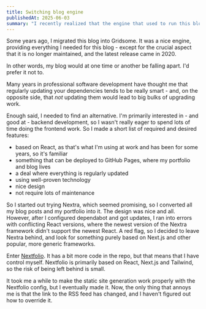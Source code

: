 ```yaml
---
title: Switching blog engine
publishedAt: 2025-06-03
summary: "I recently realized that the engine that used to run this blog wasn't updated since 2020"
---
```


Some years ago, I migrated this blog into Gridsome. It was a nice engine, providing everything I needed for this blog - except for the crucial aspect that it is no longer maintained, and the latest release came in 2020.

In other words, my blog would at one time or another be falling apart. I'd prefer it not to.

Many years in professional software development have thought me that regularly updating your dependencies tends to be really smart - and, on the opposite side, that _not_ updating them would lead to big bulks of upgrading work.

Enough said, I needed to find an alternative. I'm primarily interested in - and good at - backend development, so I wasn't really eager to spend lots of time doing the frontend work. So I made a short list of required and desired features:

* based on React, as that's what I'm using at work and has been for some years, so it's familiar
* something that can be deployed to GitHub Pages, where my portfolio and blog lives
* a deal where everything is regularly updated
* using well-proven technology
* nice design
* not require lots of maintenance

So I started out trying Nextra, which seemed promising, so I converted all my blog posts and my portfolio into it. The design was nice and all. However, after I configured dependabot and got updates, I ran into errors with conflicting React versions, where the newest version of the Nextra framework didn't support the newest React. A red flag, so I decided to leave Nextra behind, and look for something purely based on Next.js and other popular, more generic frameworks.

Enter [Nextfolio](https://nextfolio-template.vercel.app/blog/getting-started). It has a bit more code in the repo, but that means that I have control myself. Nextfolio is primarily based on React, Next.js and Tailwind, so the risk of being left behind is small.

It took me a while to make the static site generation work properly with the Nextfolio config, but I eventually made it. Now, the only thing that annoys me is that the link to the RSS feed has changed, and I haven't figured out how to override it.